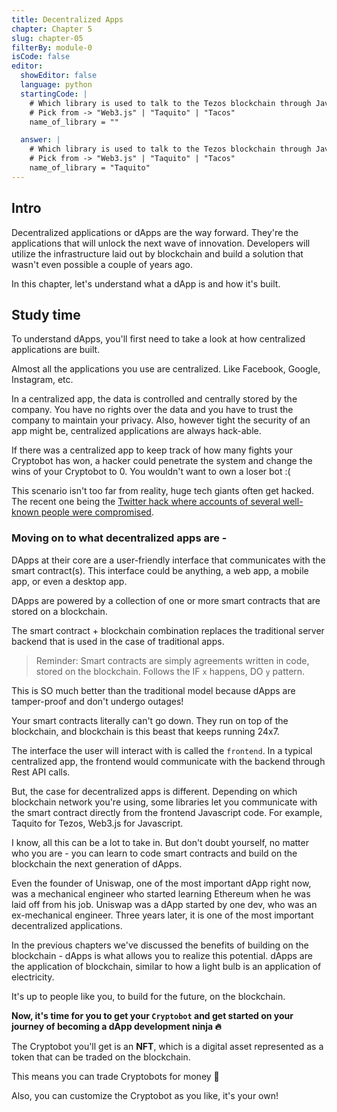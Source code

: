 ```yaml
---
title: Decentralized Apps
chapter: Chapter 5
slug: chapter-05
filterBy: module-0
isCode: false
editor:
  showEditor: false
  language: python
  startingCode: |
    # Which library is used to talk to the Tezos blockchain through Javascript code?
    # Pick from -> "Web3.js" | "Taquito" | "Tacos"
    name_of_library = ""

  answer: |
    # Which library is used to talk to the Tezos blockchain through Javascript code?
    # Pick from -> "Web3.js" | "Taquito" | "Tacos"
    name_of_library = "Taquito"
---
```

## Intro

Decentralized applications or dApps are the way forward. They're the applications that will <span class="string-highlight">unlock the next wave of innovation</span>. Developers will utilize the infrastructure laid out by blockchain and build a solution that wasn't even possible a couple of years ago.

In this chapter, let's understand what a dApp is and how it's built.


## Study time

To understand dApps, you'll first need to take a look at how centralized applications are built.

Almost all the applications you use are centralized. Like Facebook, Google, Instagram, etc.

In a centralized app, the data is controlled and centrally stored by the company. 
You have no rights over the data and you have to trust the company to maintain your privacy. 
Also, however tight the security of an app might be, centralized applications are always hack-able. 

If there was a centralized app to keep track of how many fights your Cryptobot has won, a hacker could penetrate the system and change the wins of your Cryptobot to 0. You wouldn't want to own a loser bot :(

This scenario isn't too far from reality, <span class="string-highlight">huge tech giants often get hacked.</span> The recent one being the [Twitter hack where accounts of several well-known people were compromised](https://www.wired.com/story/inside-twitter-hack-election-plan/). 


### Moving on to what decentralized apps are - 
DApps at their core are a user-friendly interface that communicates with the smart contract(s). This interface could be anything, a web app, a mobile app, or even a desktop app.

DApps are powered by a collection of one or more smart contracts that are stored on a blockchain. 

The smart contract + blockchain combination replaces the traditional server backend that is used in the case of traditional apps. 
 
> Reminder: Smart contracts are simply agreements written in code, stored on the blockchain. Follows the IF `x` happens, DO `y` pattern.

This is SO much better than the traditional model because dApps are tamper-proof and don't undergo outages!

Your smart contracts literally can't go down. They run on top of the blockchain, and blockchain is this beast that keeps running 24x7.

The interface the user will interact with is called the `frontend`.
In a typical centralized app, the frontend would communicate with the backend through Rest API calls.

But, the case for decentralized apps is different. Depending on which blockchain network you're using, some libraries let you communicate with the smart contract directly from the frontend Javascript code. For example, Taquito for Tezos, Web3.js for Javascript. 

I know, all this can be a lot to take in. 
But don't doubt yourself, no matter who you are - you can learn to code smart contracts and build on the blockchain the next generation of dApps.

Even the founder of Uniswap, one of the most important dApp right now, was a mechanical engineer who started learning Ethereum when he was laid off from his job. 
Uniswap was a dApp started by one dev, who was an ex-mechanical engineer.
Three years later, it is one of the most important decentralized applications.


In the previous chapters we've discussed the benefits of building on the blockchain - dApps is what allows you to realize this potential. 
dApps are the application of blockchain, similar to how a light bulb is an application of electricity.


It's up to people like you, to <span class="string-highlight">build for the future</span>, on the blockchain.


**Now, it's time for you to get your `Cryptobot` and get started on your journey of becoming a dApp development ninja 🔥**

The Cryptobot you'll get is an **NFT**, which is a digital asset represented as a token that can be traded on the blockchain. 

This means you can trade Cryptobots for money  🤑

Also, you can customize the Cryptobot as you like, it's your own!
